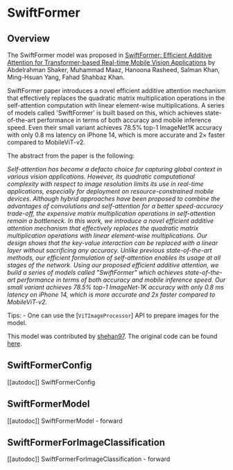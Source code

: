 <!--Copyright 2023 The HuggingFace Team. All rights reserved.

Licensed under the Apache License, Version 2.0 (the "License"); you may not use this file except in compliance with
the License. You may obtain a copy of the License at

http://www.apache.org/licenses/LICENSE-2.0

Unless required by applicable law or agreed to in writing, software distributed under the License is distributed on
an "AS IS" BASIS, WITHOUT WARRANTIES OR CONDITIONS OF ANY KIND, either express or implied. See the License for the
specific language governing permissions and limitations under the License.
-->

# SwiftFormer

## Overview

The SwiftFormer model was proposed in [SwiftFormer: Efficient Additive Attention for Transformer-based Real-time Mobile Vision Applications](https://arxiv.org/abs/2303.15446) by Abdelrahman Shaker, Muhammad Maaz, Hanoona Rasheed, Salman Khan, Ming-Hsuan Yang, Fahad Shahbaz Khan.

SwiftFormer paper introduces a novel efficient additive attention mechanism that effectively replaces the quadratic matrix multiplication operations in the self-attention computation with linear element-wise multiplications. A series of models called 'SwiftFormer' is built based on this, which achieves state-of-the-art performance in terms of both accuracy and mobile inference speed. Even their small variant achieves 78.5% top-1 ImageNet1K accuracy with only 0.8 ms latency on iPhone 14, which is more accurate and 2× faster compared to MobileViT-v2.

The abstract from the paper is the following:

*Self-attention has become a defacto choice for capturing global context in various vision applications. However, its quadratic computational complexity with respect to image resolution limits its use in real-time applications, especially for deployment on resource-constrained mobile devices. Although hybrid approaches have been proposed to combine the advantages of convolutions and self-attention for a better speed-accuracy trade-off, the expensive matrix multiplication operations in self-attention remain a bottleneck. In this work, we introduce a novel efficient additive attention mechanism that effectively replaces the quadratic matrix multiplication operations with linear element-wise multiplications. Our design shows that the key-value interaction can be replaced with a linear layer without sacrificing any accuracy. Unlike previous state-of-the-art methods, our efficient formulation of self-attention enables its usage at all stages of the network. Using our proposed efficient additive attention, we build a series of models called "SwiftFormer" which achieves state-of-the-art performance in terms of both accuracy and mobile inference speed. Our small variant achieves 78.5% top-1 ImageNet-1K accuracy with only 0.8 ms latency on iPhone 14, which is more accurate and 2x faster compared to MobileViT-v2.*

Tips:
    - One can use the [`ViTImageProcessor`] API to prepare images for the model.


This model was contributed by [shehan97](https://huggingface.co/shehan97).
The original code can be found [here](https://github.com/Amshaker/SwiftFormer).


## SwiftFormerConfig

[[autodoc]] SwiftFormerConfig

## SwiftFormerModel

[[autodoc]] SwiftFormerModel
    - forward

## SwiftFormerForImageClassification

[[autodoc]] SwiftFormerForImageClassification
    - forward
